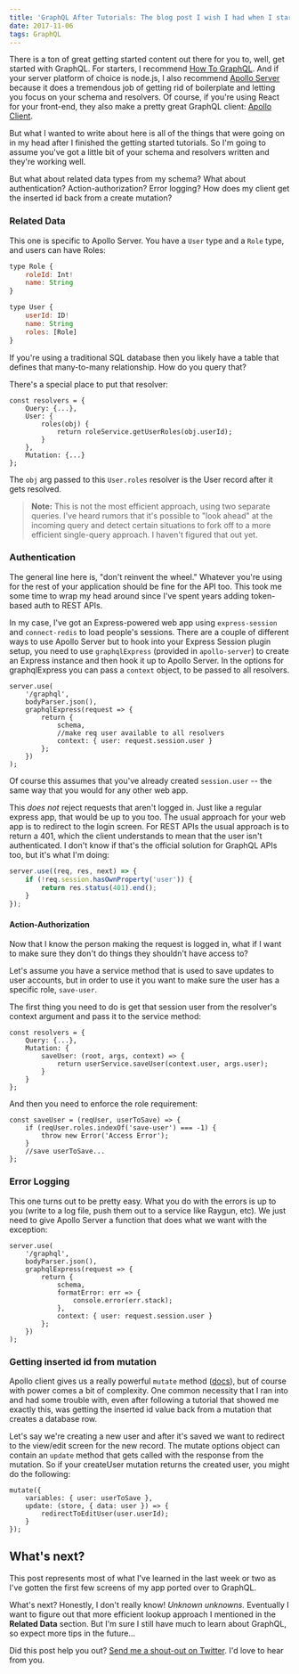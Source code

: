 ```yaml
---
title: 'GraphQL After Tutorials: The blog post I wish I had when I started'
date: 2017-11-06
tags: GraphQL
---
```


There is a ton of great getting started content out there for you to, well, get started with GraphQL. For starters, I recommend [How To GraphQL](https://www.howtographql.com/). And if your server platform of choice is node.js, I also recommend [Apollo Server](https://github.com/apollographql/apollo-server) because it does a tremendous job of getting rid of boilerplate and letting you focus on your schema and resolvers. Of course, if you're using React for your front-end, they also make a pretty great GraphQL client: [Apollo Client](https://github.com/apollographql/apollo-client).

But what I wanted to write about here is all of the things that were going on in my head after I finished the getting started tutorials. So I'm going to assume you've got a little bit of your schema and resolvers written and they're working well.

But what about related data types from my schema? What about authentication? Action-authorization? Error logging? How does my client get the inserted id back from a create mutation?

### Related Data

This one is specific to Apollo Server. You have a `User` type and a `Role` type, and users can have Roles:

```js
type Role {
	roleId: Int!
	name: String
}

type User {
	userId: ID!
	name: String
	roles: [Role]
}
```

If you're using a traditional SQL database then you likely have a table that defines that many-to-many relationship. How do you query that?

There's a special place to put that resolver:

```js{3-7}
const resolvers = {
	Query: {...},
	User: {
		roles(obj) {
			return roleService.getUserRoles(obj.userId);
		}
	},
	Mutation: {...}
};
```

The `obj` arg passed to this `User.roles` resolver is the User record after it gets resolved.

> **Note:** This is not the most efficient approach, using two separate queries. I've heard rumors that it's possible to "look ahead" at the incoming query and detect certain situations to fork off to a more efficient single-query approach. I haven't figured that out yet.

### Authentication

The general line here is, "don't reinvent the wheel." Whatever you're using for the rest of your application should be fine for the API too. This took me some time to wrap my head around since I've spent years adding token-based auth to REST APIs.

In my case, I've got an Express-powered web app using `express-session` and `connect-redis` to load people's sessions. There are a couple of different ways to use Apollo Server but to hook into your Express Session plugin setup, you need to use `graphqlExpress` (provided in `apollo-server`) to create an Express instance and then hook it up to Apollo Server. In the options for graphqlExpress you can pass a `context` object, to be passed to all resolvers.

```js{7-8}
server.use(
	'/graphql',
	bodyParser.json(),
	graphqlExpress(request => {
		return {
			schema,
			//make req user available to all resolvers
			context: { user: request.session.user }
		};
	})
);
```

Of course this assumes that you've already created `session.user` -- the same way that you would for any other web app.

This _does not_ reject requests that aren't logged in. Just like a regular express app, that would be up to you too. The usual approach for your web app is to redirect to the login screen. For REST APIs the usual approach is to return a 401, which the client understands to mean that the user isn't authenticated. I don't know if that's the official solution for GraphQL APIs too, but it's what I'm doing:

```js
server.use((req, res, next) => {
	if (!req.session.hasOwnProperty('user')) {
		return res.status(401).end();
	}
});
```

#### Action-Authorization

Now that I know the person making the request is logged in, what if I want to make sure they don't do things they shouldn't have access to?

Let's assume you have a service method that is used to save updates to user accounts, but in order to use it you want to make sure the user has a specific role, `save-user`.

The first thing you need to do is get that session user from the resolver's context argument and pass it to the service method:

```js{4-5}
const resolvers = {
	Query: {...},
	Mutation: {
		saveUser: (root, args, context) => {
			return userService.saveUser(context.user, args.user);
		}
	}
};
```

And then you need to enforce the role requirement:

```js{2-3}
const saveUser = (reqUser, userToSave) => {
	if (reqUser.roles.indexOf('save-user') === -1) {
		throw new Error('Access Error');
	}
	//save userToSave...
};
```

### Error Logging

This one turns out to be pretty easy. What you do with the errors is up to you (write to a log file, push them out to a service like Raygun, etc). We just need to give Apollo Server a function that does what we want with the exception:

```javascript{7}
server.use(
	'/graphql',
	bodyParser.json(),
	graphqlExpress(request => {
		return {
			schema,
			formatError: err => {
				console.error(err.stack);
			},
			context: { user: request.session.user }
		};
	})
);
```

### Getting inserted id from mutation

Apollo client gives us a really powerful `mutate` method ([docs](https://www.apollographql.com/docs/react/basics/mutations.html#calling-mutations)), but of course with power comes a bit of complexity. One common necessity that I ran into and had some trouble with, even after following a tutorial that showed me exactly this, was getting the inserted id value back from a mutation that creates a database row.

Let's say we're creating a new user and after it's saved we want to redirect to the view/edit screen for the new record. The mutate options object can contain an `update` method that gets called with the response from the mutation. So if your createUser mutation returns the created user, you might do the following:

```js{3-4}
mutate({
	variables: { user: userToSave },
	update: (store, { data: user }) => {
		redirectToEditUser(user.userId);
	}
});
```

## What's next?

This post represents most of what I've learned in the last week or two as I've gotten the first few screens of my app ported over to GraphQL.

What's next? Honestly, I don't really know! _Unknown unknowns._ Eventually I want to figure out that more efficient lookup approach I mentioned in the **Related Data** section. But I'm sure I still have much to learn about GraphQL, so expect more tips in the future...

Did this post help you out? [Send me a shout-out on Twitter](https://twitter.com/AdamTuttle). I'd love to hear from you.
